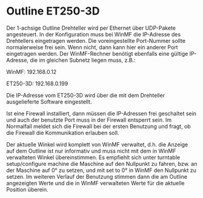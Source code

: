 # Outline ET250-3D

Der 1-achsige Outline Drehteller wird  per Ethernet über UDP-Pakete angesteuert. In der Konfiguration muss bei WinMF die IP-Adresse des Drehtellers eingetragen werden. Die voreingestellte Port-Nummer sollte normalerweise frei sein. Wenn nicht, dann kann hier ein anderer Port eingetragen werden. Der WinMF-Rechner benötigt ebenfalls eine gültige IP-Adresse, die im gleichen Subnetz liegen muss, z.B.:

WinMF: 192.168.0.12

ET250-3D: 192.168.0.199

Die IP-Adresse vom ET250-3D wird über die mit dem Drehteller ausgelieferte Software eingestellt. 

Ist eine Firewall installiert, dann müssen die IP-Adressen frei geschaltet sein und auch der benutzte Port muss in der Firewall entsperrt sein. Im Normalfall meldet sich die Firewall bei der ersten Benutzung und fragt, ob die Firewall die Kommunikation erlauben soll.

Der aktuelle Winkel wird komplett von WinMF verwaltet, d.h. die Anzeige auf dem Outline ist nur informativ und muss nicht mit dem in WinMF verwalteten Winkel übereinstimmen. Es empfiehlt sich unter turntable setup/configure machine die Maschine auf den Nullpunkt zu fahren, bzw. an der Maschine auf 0° zu setzen, und mit set to 0° in WinMF den Nullpunkt zu setzen. Im weiteren Verlauf der Benutzung stimmen dann die am Outline angezeigten Werte und die in WinMF verwalteten Werte für die aktuelle Position überein.
